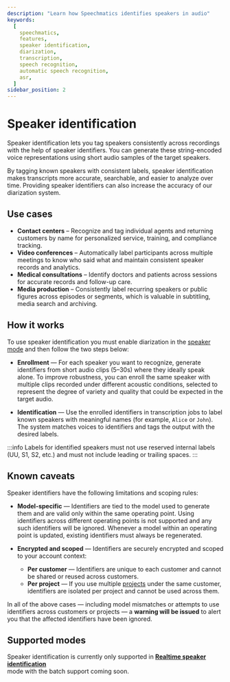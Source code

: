 ```yaml
---
description: "Learn how Speechmatics identifies speakers in audio"
keywords:
  [
    speechmatics,
    features,
    speaker identification,
    diarization,
    transcription,
    speech recognition,
    automatic speech recognition,
    asr,
  ]
sidebar_position: 2
---
```


# Speaker identification

Speaker identification lets you tag speakers consistently across recordings with the help of speaker identifiers. You can generate these string-encoded voice representations using short audio samples of the target speakers.

By tagging known speakers with consistent labels, speaker identification makes transcripts more accurate, searchable, and easier to analyze over time. Providing speaker identifiers can also increase the accuracy of our diarization system.

## Use cases

- **Contact centers** – Recognize and tag individual agents and returning customers by name for personalized service, training, and compliance tracking.
- **Video conferences** – Automatically label participants across multiple meetings to know who said what and maintain consistent speaker records and analytics.
- **Medical consultations** – Identify doctors and patients across sessions for accurate records and follow-up care.
- **Media production** – Consistently label recurring speakers or public figures across episodes or segments, which is valuable in subtitling, media search and archiving.

## How it works

To use speaker identification you must enable diarization in the [speaker mode](../features/diarization.mdx#diarization-modes) and then follow the two steps below:

- **Enrollment** — For each speaker you want to recognize, generate identifiers from short audio clips (5–30s) where they ideally speak alone.
  To improve robustness, you can enroll the same speaker with multiple clips recorded under different acoustic conditions, selected to represent the degree of variety and quality that could be expected in the target audio.

- **Identification** — Use the enrolled identifiers in transcription jobs to label known speakers with meaningful names (for example, `Alice` or `John`).  The system matches voices to identifiers and tags the output with the desired labels.

:::info
Labels for identified speakers must not use reserved internal labels (UU, S1, S2, etc.) and must not include leading or trailing spaces.
:::

## Known caveats

Speaker identifiers have the following limitations and scoping rules:

- **Model-specific** — Identifiers are tied to the model used to generate them and are valid only within the same operating point. Using identifiers across different operating points is not supported and any such identifiers will be ignored.
  Whenever a model within an operating point is updated, existing identifiers must always be regenerated.

- **Encrypted and scoped** — Identifiers are securely encrypted and scoped to your account context:
  - **Per customer** — Identifiers are unique to each customer and cannot be shared or reused across customers.
  - **Per project** — If you use multiple [projects](/guides/projects#what-are-projects) under the same customer, identifiers are isolated per project and cannot be used across them.

In all of the above cases — including model mismatches or attempts to use identifiers across customers or projects — a **warning will be issued** to alert you that the affected identifiers have been ignored.

## Supported modes

Speaker identification is currently only supported in **[Realtime speaker identification](../realtime/realtime-speaker-identification.mdx)**<br/> mode with the batch support coming soon.
